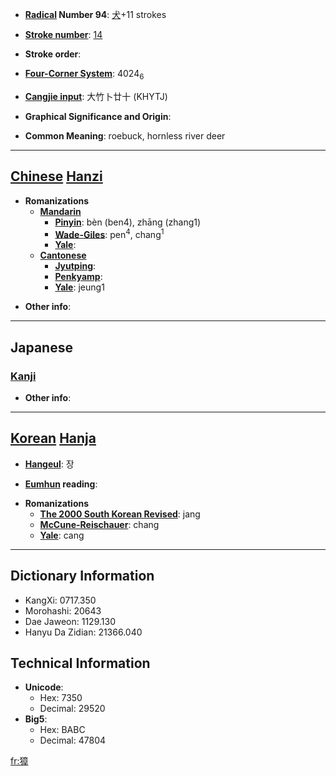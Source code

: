 * '''[[Wiktionary:Chinese radical index| Radical]] Number 94''': [[Wiktionary:Chinese radical index 犬|犬]]+11 strokes

* '''[[Wiktionary:Chinese total strokes index|Stroke number]]''': [[Wiktionary:Chinese total strokes index 14|14]]

* '''Stroke order''': 

* '''[[Wiktionary:Chinese four corner index|Four-Corner System]]''': 4024<sub>6</sub>

* '''[[Wiktionary:Chinese Cangjie index|Cangjie input]]''': 大竹卜廿十 (KHYTJ)

* '''Graphical Significance and Origin''': 

* '''Common Meaning''': roebuck, hornless river deer

----

== [[Chinese]] [[Hanzi]] ==

* '''Romanizations'''
** '''[[Mandarin]]'''
*** '''[[Pinyin]]''': bèn (ben4), zhāng (zhang1)
*** '''[[Wade-Giles]]''': pen<sup>4</sup>, chang<sup>1</sup>
*** '''[[Yale]]''': 
** '''[[Cantonese]]'''
*** '''[[Jyutping]]''':
*** '''[[Penkyamp]]''': 
*** '''[[Yale]]''': jeung1

* '''Other info''': 

----

==Japanese==
===[[Kanji]]===
{{kanji|on readings=[[しょう]] (shō)
|kun readings=[[のろ]] (noro)
}}

* '''Other info''':  

----

== [[Korean]] [[Hanja]] ==

* '''[[Hangeul]]''': 장

* '''[[Eumhun]] reading''': 

* '''Romanizations'''
** '''[[The 2000 South Korean Revised Romanization|The 2000 South Korean Revised]]''': jang
** '''[[McCune-Reischauer]]''': chang
** '''[[Yale]]''': cang

----

== Dictionary Information ==

* KangXi: 0717.350
* Morohashi: 20643
* Dae Jaweon: 1129.130
* Hanyu Da Zidian: 21366.040

== Technical Information ==

* '''Unicode''':
** Hex: 7350
** Decimal: 29520
* '''Big5''':
** Hex: BABC
** Decimal: 47804

[[fr:獐]]